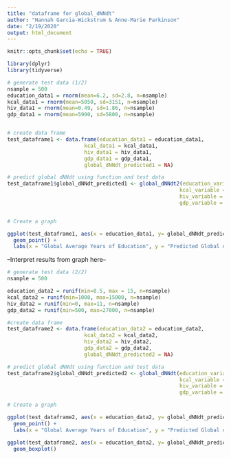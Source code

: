 ```yaml
---
title: "dataframe for global_dNNdt"
author: "Hannah Garcia-Wickstrum & Anne-Marie Parkinson"
date: "2/19/2020"
output: html_document
---
```


```r
knitr::opts_chunk$set(echo = TRUE)
```

```r
library(dplyr)
library(tidyverse)
```


```r

# generate test data (1/2)
nsample = 500
education_data1 = rnorm(mean=6.2, sd=2.8, n=nsample)
kcal_data1 = rnorm(mean=5050, sd=3151, n=nsample)
hiv_data1 = rnorm(mean=0.49, sd=1.86, n=nsample)
gdp_data1 = rnorm(mean=5900, sd=5800, n=nsample)


# create data frame 
test_dataframe1 <- data.frame(education_data1 = education_data1, 
                         kcal_data1 = kcal_data1, 
                         hiv_data1 = hiv_data1, 
                         gdp_data1 = gdp_data1,
                         global_dNNdt_predicted1 = NA) 

# predict global dNNdt using function and test data
test_dataframe1$global_dNNdt_predicted1 <- global_dNNdt2(education_variable = education_data1, 
                                                        kcal_variable = kcal_data1, 
                                                        hiv_variable = hiv_data1, 
                                                        gdp_variable = gdp_data1)


# Create a graph 

ggplot(test_dataframe1, aes(x = education_data1, y= global_dNNdt_predicted1)) +
  geom_point() +
  labs(x = "Global Average Years of Education", y = "Predicted Global dN/Ndt")
```
--Interpret results from graph here--


```r

# generate test data (2/2)
nsample = 500

education_data2 = runif(min=0.5, max = 15, n=nsample)
kcal_data2 = runif(min=1000, max=15000, n=nsample)
hiv_data2 = runif(min=0, max=11, n=nsample)
gdp_data2 = runif(min=500, max=27000, n=nsample)

#create data frame
test_dataframe2 <- data.frame(education_data2 = education_data2, 
                         kcal_data2 = kcal_data2, 
                         hiv_data2 = hiv_data2, 
                         gdp_data2 = gdp_data2,
                         global_dNNdt_predicted2 = NA)

# predict global dNNdt using function and test data
test_dataframe2$global_dNNdt_predicted2 <- global_dNNdt(education_variable = education_data2, 
                                                        kcal_variable = kcal_data2, 
                                                        hiv_variable = hiv_data2, 
                                                        gdp_variable = gdp_data2)

# Create a graph

ggplot(test_dataframe2, aes(x = education_data2, y= global_dNNdt_predicted2)) +
  geom_point() +
  labs(x = "Global Average Years of Education", y = "Predicted Global dN/Ndt")

ggplot(test_dataframe2, aes(x = education_data2, y= global_dNNdt_predicted2)) +
  geom_boxplot() 

```

